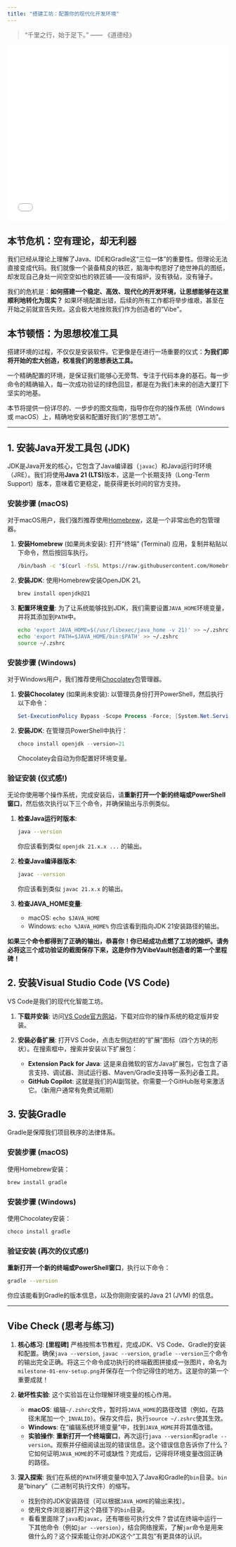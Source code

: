 ```yaml
---
title: "搭建工坊：配置你的现代化开发环境"
---
```


> "千里之行，始于足下。" —— 《道德经》

::: {.video-container}
<iframe src="//player.bilibili.com/player.html?bvid=BV1npaHzfEYu&page=1" scrolling="no" border="0" frameborder="no" framespacing="0" allowfullscreen="true" width="100%" height="400"></iframe>
:::

## 本节危机：空有理论，却无利器

我们已经从理论上理解了Java、IDE和Gradle这“三位一体”的重要性。但理论无法直接变成代码。我们就像一个装备精良的铁匠，脑海中构思好了绝世神兵的图纸，却发现自己身处一间空空如也的铁匠铺——没有熔炉，没有铁砧，没有锤子。

我们的危机是：**如何搭建一个稳定、高效、现代化的开发环境，让思想能够在这里顺利地转化为现实？** 如果环境配置出错，后续的所有工作都将举步维艰，甚至在开始之前就宣告失败。这会极大地挫败我们作为创造者的“Vibe”。

## 本节顿悟：为思想校准工具

搭建环境的过程，不仅仅是安装软件。它更像是在进行一场重要的仪式：**为我们即将开始的宏大创造，校准我们的思想表达工具。** 

一个精确配置的环境，是保证我们能够心无旁骛、专注于代码本身的基石。每一步命令的精确输入，每一次成功验证的绿色回显，都是在为我们未来的创造大厦打下坚实的地基。

本节将提供一份详尽的、一步步的图文指南，指导你在你的操作系统（Windows 或 macOS）上，精确地安装和配置好我们的“思想工坊”。

---

## 1. 安装Java开发工具包 (JDK)

JDK是Java开发的核心，它包含了Java编译器（`javac`）和Java运行时环境（JRE）。我们将使用**Java 21 (LTS)**版本，这是一个长期支持（Long-Term Support）版本，意味着它更稳定，能获得更长时间的官方支持。

### 安装步骤 (macOS)

对于macOS用户，我们强烈推荐使用[Homebrew](https://brew.sh/)，这是一个非常出色的包管理器。

1.  **安装Homebrew** (如果尚未安装):
    打开“终端” (Terminal) 应用，复制并粘贴以下命令，然后按回车执行。

    ```bash
    /bin/bash -c "$(curl -fsSL https://raw.githubusercontent.com/Homebrew/install/HEAD/install.sh)"
    ```

2.  **安装JDK**:
    使用Homebrew安装OpenJDK 21。

    ```bash
    brew install openjdk@21
    ```

3.  **配置环境变量**:
    为了让系统能够找到JDK，我们需要设置`JAVA_HOME`环境变量，并将其添加到`PATH`中。

    ```bash
    echo 'export JAVA_HOME=$(/usr/libexec/java_home -v 21)' >> ~/.zshrc
    echo 'export PATH=$JAVA_HOME/bin:$PATH' >> ~/.zshrc
    source ~/.zshrc
    ```

### 安装步骤 (Windows)

对于Windows用户，我们推荐使用[Chocolatey](https://chocolatey.org/)包管理器。

1.  **安装Chocolatey** (如果尚未安装):
    以管理员身份打开PowerShell，然后执行以下命令：

    ```powershell
    Set-ExecutionPolicy Bypass -Scope Process -Force; [System.Net.ServicePointManager]::SecurityProtocol = [System.Net.ServicePointManager]::SecurityProtocol -bor 3072; iex ((New-Object System.Net.WebClient).DownloadString('https://community.chocolatey.org/install.ps1'))
    ```

2.  **安装JDK**:
    在管理员PowerShell中执行：

    ```powershell
    choco install openjdk --version=21
    ```
    Chocolatey会自动为你配置好环境变量。

### **验证安装 (仪式感!)**

无论你使用哪个操作系统，完成安装后，请**重新打开一个新的终端或PowerShell窗口**，然后依次执行以下三个命令，并确保输出与示例类似。

1.  **检查Java运行时版本**:

    ```bash
    java --version
    ```
    你应该看到类似 `openjdk 21.x.x ...` 的输出。

2.  **检查Java编译器版本**:

    ```bash
    javac --version
    ```
    你应该看到类似 `javac 21.x.x` 的输出。

3.  **检查JAVA_HOME变量**:
    *   macOS: `echo $JAVA_HOME`
    *   Windows: `echo %JAVA_HOME%`
    你应该看到指向JDK 21安装路径的输出。

**如果三个命令都得到了正确的输出，恭喜你！你已经成功点燃了工坊的熔炉。请务必将这三个成功验证的截图保存下来，这是你作为VibeVault创造者的第一个里程碑！**

## 2. 安装Visual Studio Code (VS Code)

VS Code是我们的现代化智能工坊。

1.  **下载并安装**:
    访问[VS Code官方网站](https://code.visualstudio.com/)，下载对应你的操作系统的稳定版并安装。

2.  **安装必备扩展**:
    打开VS Code，点击左侧边栏的“扩展”图标（四个方块的形状）。在搜索框中，搜索并安装以下扩展包：
    *   **Extension Pack for Java**: 这是来自微软的官方Java扩展包，它包含了语言支持、调试器、测试运行器、Maven/Gradle支持等一系列必备工具。
    *   **GitHub Copilot**: 这就是我们的AI副驾驶。你需要一个GitHub账号来激活它。（新用户通常有免费试用期）

## 3. 安装Gradle

Gradle是保障我们项目秩序的法律体系。

### 安装步骤 (macOS)

使用Homebrew安装：
```bash
brew install gradle
```

### 安装步骤 (Windows)

使用Chocolatey安装：
```bash
choco install gradle
```

### **验证安装 (再次的仪式感!)**

**重新打开一个新的终端或PowerShell窗口**，执行以下命令：

```bash
gradle --version
```

你应该能看到Gradle的版本信息，以及你刚刚安装的Java 21 (JVM) 的信息。

---

## Vibe Check (思考与练习)

1.  **核心练习**:
    **[里程碑]** 严格按照本节教程，完成JDK、VS Code、Gradle的安装和配置。确保`java --version`, `javac --version`, `gradle --version`三个命令的输出完全正确。将这三个命令成功执行的终端截图拼接成一张图片，命名为`milestone-01-env-setup.png`并保存在一个你记得住的地方。这是你的第一个重要成就！

2.  **破坏性实验**:
    这个实验旨在让你理解环境变量的核心作用。
    *   **macOS**: 编辑`~/.zshrc`文件，暂时将`JAVA_HOME`的路径改错（例如，在路径末尾加一个`_INVALID`）。保存文件后，执行`source ~/.zshrc`使其生效。
    *   **Windows**: 在“编辑系统环境变量”中，找到`JAVA_HOME`并将其值改错。
    *   **实验操作**: **重新打开一个终端窗口**，再次运行`java --version`和`gradle --version`。观察并仔细阅读出现的错误信息。这个错误信息告诉你了什么？它如何证明`JAVA_HOME`的不可或缺性？完成后，记得将环境变量改回正确的路径。

3.  **深入探索**:
    我们在系统的`PATH`环境变量中加入了Java和Gradle的`bin`目录。`bin`是“binary”（二进制可执行文件）的缩写。
    *   找到你的JDK安装路径（可以根据`JAVA_HOME`的输出来找）。
    *   使用文件浏览器打开这个路径下的`bin`目录。
    *   看看里面除了`java`和`javac`，还有哪些可执行文件？尝试在终端中运行一下其他命令（例如`jar --version`），结合网络搜索，了解`jar`命令是用来做什么的？这个探索能让你对JDK这个“工具包”有更具体的认识。 